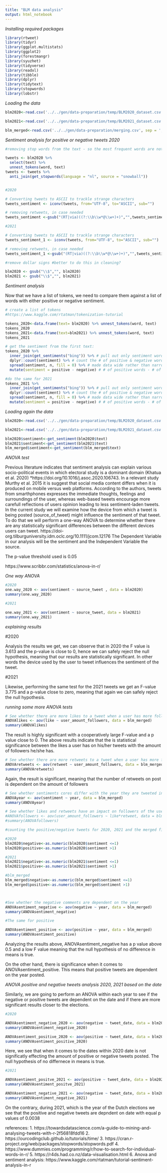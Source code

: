 ```yaml
---
title: "BLM data analysis"
output: html_notebook
---
```


*Installing required packages*

```r
library(rtweet) 
library(tidyr)
library(ggplot.multistats)
library(ggplot2)
library(forestmangr)
library(syuzhet)
library(tidyverse)
library(readxl)
library(tibble) 
library(dplyr) 
library(tidytext)
library(stopwords)
library(lobstr) 
```
*Loading the data*

```r
blm2020<-read.csv('../../gen/data-preparation/temp/BLM2020_dataset.csv', sep = ' ', na.strings=c("", "NA"))

blm2021<-read.csv('../../gen/data-preparation/temp/BLM2021_dataset.csv', sep = '', na.strings=c("", "NA"))

blm_merged<-read.csv('../../gen/data-preparation/merging.csv', sep = ',', na.strings=c("", "NA"))
```


*Sentiment analysis for positive or negative tweets 2020*

```r
#removing stop words from the text - so the most frequent words are not or at and

tweets <- blm2020 %>%
  select(text) %>%
  unnest_tokens(word, text)
tweets <- tweets %>%
  anti_join(get_stopwords(language = "nl", source = "snowball"))


#2020

# Converting tweets to ASCII to trackle strange characters
tweets_sentiment <- iconv(tweets, from="UTF-8", to="ASCII", sub="")

# removing retweets, in case needed 
tweets_sentiment <-gsub("(RT|via)((?:\\b\\w*@\\w+)+)","",tweets_sentiment)

#2021

# Converting tweets to ASCII to trackle strange characters
tweets_sentiment_1 <- iconv(tweets, from="UTF-8", to="ASCII", sub="")

# removing retweets, in case needed 
tweets_sentiment_1 <-gsub("(RT|via)((?:\\b\\w*@\\w+)+)","",tweets_sentiment_1)


```

```r
#remove dollar signs #better to do this in cleaning? 

blm2020 <- gsub("\\$","", blm2020)
blm2021 <- gsub("\\$","", blm2021)

```

*Sentiment analysis*


Now that we have a list of tokens, we need to compare them against a list of words with either positive or negative sentiment.

```r
# create a list of tokens
#https://www.kaggle.com/rtatman/tokenization-tutorial

tokens_2020<-data.frame(text= blm2020) %>% unnest_tokens(word, text)
tokens_2020
tokens_2021<-data.frame(text=blm2021) %>% unnest_tokens(word, text)
tokens_2021
```


```r
# get the sentiment from the first text: 
tokens_2020 %>%
  inner_join(get_sentiments("bing")) %>% # pull out only sentiment words
  dplyr::count(sentiment) %>% # count the # of positive & negative words
  spread(sentiment, n, fill = 0) %>% # made data wide rather than narrow
  mutate(sentiment = positive - negative) # # of positive words - # of negative words

```
```r
#do the same for 2021
tokens_2021 %>%
  inner_join(get_sentiments("bing")) %>% # pull out only sentiment words
  dplyr::count(sentiment) %>% # count the # of positive & negative words
  spread(sentiment, n, fill = 0) %>% # made data wide rather than narrow
  mutate(sentiment = positive - negative) # # of positive words - # of negative words

```

*Loading again the data*

```r
blm2020<-read.csv('../../gen/data-preparation/temp/BLM2020_dataset.csv', sep = ' ', na.strings=c("", "NA"))

blm2021<-read.csv('../../gen/data-preparation/temp/BLM2021_dataset.csv', sep = '', na.strings=c("", "NA"))
```


```r
blm2020$sentiment<-get_sentiment(blm2020$text)
blm2021$sentiment<-get_sentiment(blm2021$text)
blm_merged$sentiment<-get_sentiment(blm_merged$text)

```

*ANOVA test*

Previous literature indicates that sentiment analysis can explain various socio-political events in which electoral study is a dominant domain (Khatua et al. 2020) *https://doi.org/10.1016/j.asoc.2020.106743. In a relevant study Murthy et al. 2015 it is suggest that social media content differs when it is produced on mobile versus web platforms. According to the authors, tweets from smarthphones expresses the immediate thoughts, feelings and surroundings of the user, whereas web-based tweets encourage more carefull reflections of users opinion leading to less sentiment-laden tweets.  
In the current study we will examine how the device from which a tweet is being posted (source_of_tweet) might influence the sentiment of that tweet. To do that we will perform a one-way ANOVA to determine whether there are any statistically significant differences between the different devices users can tweet. https://doi-org.tilburguniversity.idm.oclc.org/10.1111/jcom.12176
The Dependent Variable in our analysis will be the sentiment and the Independent Variable the source.

The p-value threshold used is 0.05


https://www.scribbr.com/statistics/anova-in-r/

*One way ANOVA*

```r
#2020
one.way_2020 <- aov(sentiment ~ source_tweet , data = blm2020)
summary(one.way_2020)

#2021

one.way_2021 <- aov(sentiment ~ source_tweet, data = blm2021)
summary(one.way_2021)
```


*explaining results*

#2020

Analysis the results we get, we can observe that in 2020 the F value is 3.613 and the p-value is close to 0, hence we can safely reject the null hypothesis, meaning that our results are statistically significant. In other words the device used by the user to tweet influences the sentiment of the tweet. 

#2021

Likewise, performing the same test for the 2021 tweets we get an F-value 3.775 and a p-value close to zero, meaning that again we can safely reject the null hypothesis. 


*running some more ANOVA tests*

```r
# See whether there are more likes to a tweet when a user has more followers
ANOVAlikes <- aov(like ~ user_amount_followers, data = blm_merged)
summary(ANOVAlikes)
```
The result is highly significant with a cooperatively large F-value and a p value close to 0. The above results indicate that the is statistical significance between the likes a user has on his/her tweets with the amount of followers he/she has.

```r
# See whether there are more retweets to a tweet when a user has more followers
ANOVAretweets <- aov(retweet ~ user_amount_followers, data = blm_merged)
summary(ANOVAretweets)
```
Again, the result is significant, meaning that the number of retweets on post is dependent on the amount of followers  
```r

# See whether sentiments cores differ with the year they are tweeted in
ANOVAyear <- aov(sentiment ~ year, data = blm_merged)
summary(ANOVAyear)

# See whether likes and retweets have an impact on followers of the user
#ANOVAfollowers <- aov(user_amount_followers ~ like*retweet, data = blm_merged)
#summary(ANOVAfollowers)

#counting the positive/negative tweets for 2020, 2021 and the merged file

#2020
blm2020$negative<-as.numeric(blm2020$sentiment <=1)
blm2020$positive<-as.numeric(blm2020$sentiment >1)

#2021
blm2021$negative<-as.numeric(blm2021$sentiment <=1)
blm2021$positive<-as.numeric(blm2021$sentiment >1)

#blm_merged
blm_merged$negative<-as.numeric(blm_merged$sentiment <=1)
blm_merged$positive<-as.numeric(blm_merged$sentiment >1)



#See whether the negative comments are dependent on the year
ANOVAsentiment_negative <- aov(negative ~ year, data = blm_merged)
summary(ANOVAsentiment_negative)

#The same for positive

ANOVAsentiment_positive <- aov(positive ~ year, data = blm_merged)
summary(ANOVAsentiment_positive)


```

Analyzing the results above, ANOVAsentiment_negative has a p value above 0.5 and a low F value meaning that the null hypothesis of no difference in means is true. 

On the other hand, there is significance when it comes to ANOVAsentiment_positive. This means that positive tweets are dependent on the year posted.

*ANOVA positive and negative tweets analysis 2020, 2021 based on the date*

Similarly, we are going to perform an ANOVA within each year to see if the negative or positive tweets are dependent on the date and if there are more significant results closer to the elections.
```r

#2020

ANOVAsentiment_negative_2020 <- aov(negative ~ tweet_date, data = blm2020)
summary(ANOVAsentiment_negative_2020)

ANOVAsentiment_positive_2020 <- aov(positive ~ tweet_date, data = blm2020)
summary(ANOVAsentiment_positive_2020)


```
Here, we see that when it comes to the dates within 2020 date is not significatly effecting the amount of positive or negative tweets posted. The null hypothesis of no differnece in means is true.


```r
#2021

ANOVAsentiment_positve_2021 <- aov(positive ~ tweet_date, data = blm2021)
summary(ANOVAsentiment_positve_2021)

ANOVAsentiment_negative_2021 <- aov(negative ~ tweet_date, data = blm2021)
summary(ANOVAsentiment_negative_2021)
```
On the contrary, during 2021, which is the year of the Dutch elections we see that the positive and negative tweets are depndent on date with equal p values of 0.0038 


references:
1. https://towardsdatascience.com/a-guide-to-mining-and-analysing-tweets-with-r-2f56818fdd16
2. https://ourcodingclub.github.io/tutorials/time/
3. https://cran.r-project.org/web/packages/stopwords/stopwords.pdf
4. https://www.dummies.com/programming/r/how-to-search-for-individual-words-in-r/
5. https://r4ds.had.co.nz/data-visualisation.html
6. Anova and sentiment analysis: https://www.kaggle.com/rtatman/tutorial-sentiment-analysis-in-r